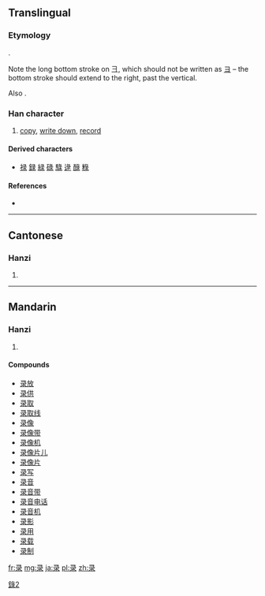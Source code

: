 {{also|彔|錄|録}}
==Translingual==
{{ja-forms|[[録]]|录|[[彔]][[錄]]}}

[[Category:CJKV characters simplified differently in Japan and China|錄2]]

===Etymology===
{{Han simp|彔|f=彑|t=彐}}.

Note the long bottom stroke on 彐, which should not be written as [[ヨ]] – the bottom stroke should extend to the right, past the vertical.

Also {{Han simp|錄|f=釒|t=&nbsp;|f2=彔|t2=录}}.

===Han character===
{{Han char|rn=58|rad=彐|as=05|sn=8|four=|canj=弓一一水 (NMME)|ids=⿱[[彐]][[氺]]}}

# [[copy]], [[write down]], [[record]]

====Derived characters====
* [[禄]] [[録]] [[緑]] [[碌]] [[騄]] [[逯]] [[醁]] [[粶]]

====References====
* {{Han ref|kx=0362.111|hdz=20960.180|uh=5F55|ud=24405}}

----

==Cantonese==

===Hanzi===
{{yue-hanzi|jyut=[[luk6]]|y=luk6}}

# {{defn|lang=yue|sort=彐05}}

----

==Mandarin==

===Hanzi===
{{cmn-hanzi|tra=[[錄]], [[録]]|pin=[[lù]] ([[lu4]])|wg=lu<sup>4</sup>}}

# {{defn|lang=cmn|sort=彐05}}

====Compounds====
* [[录放]]
* [[录供]]
* [[录取]]
* [[录取线]]
* [[录像]]
* [[录像带]]
* [[录像机]]
* [[录像片儿]]
* [[录像片]]
* [[录写]]
* [[录音]]
* [[录音带]]
* [[录音电话]]
* [[录音机]]
* [[录影]]
* [[录用]]
* [[录载]]
* [[录制]]

[[fr:录]]
[[mg:录]]
[[ja:录]]
[[pl:录]]
[[zh:录]]